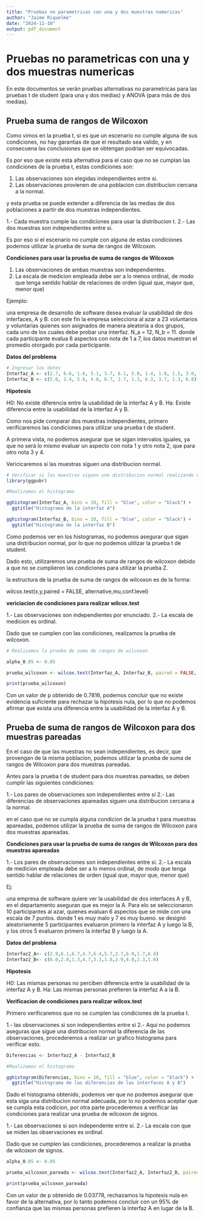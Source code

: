 ```yaml
---
title: "Pruebas no parametricas con una y dos muestras numericas"
author: "Jaime Riquelme"
date: "2024-11-10"
output: pdf_document
---
```


# Pruebas no parametricas con una y dos muestras numericas

En este documentos se verán pruebas alternativas no parametricas para las pruebas t de student (para una y dos medias) y ANOVA (para más de dos medias).

## Prueba suma de rangos de Wilcoxon

Como vimos en la prueba t, si es que un escenario no cumple alguna de sus condiciones, no hay garantias de que el resultado sea valido, y en consecuena las conclusiones que se obtengan podrian ser equivocadas.

Es por eso que existe esta alternativa para el caso que no se cumplan las condiciones de la prueba t, estas condiciones son:

1. Las observaciones son elegidas independientes entre si.
2. Las observaciones provienen de una poblacion con distribucion cercana a la normal.

y esta prueba se puede extender a diferencia de las medias de dos poblaciones a partir de dos muestras independientes.

1.- Cada muestra cumple las condiciones para usar la distribucion t.
2.- Las dos muestras son independientes entre si.

Es por eso si el escenario no cumple con alguna de estas condiciones podemos utilizar la prueba de suma de rangos de Wilcoxon.

**Condiciones para usar la prueba de suma de rangos de Wilcoxon**

1. Las observaciones de ambas muestras son independientes.
2. La escala de medicion empleada debe ser a lo menos ordinal, de modo que tenga sentido hablar de relaciones de orden (igual que, mayor que, menor que)

Ejemplo:

una empresa de desarrollo de software desea evaluar la usabilidad de dos interfaces, A y B. con este fin la empresa selecciona al azar a 23 voluntarios y voluntarias quienes son asignados de manera aleatoria a dos grupos, cada uno de los cuales debe probar una interfaz.
N_a = 12, N_b = 11. donde cada participante evalua 6 aspectos con nota de 1 a 7, los datos muestran el promedio otorgado por cada participante.

**Datos del problema**

```r
# Ingresar los datos
Interfaz_A <- c(2.7, 6.6, 1.6, 5.1, 3.7, 6.1, 5.0, 1.4, 1.8, 1.5, 3.0, 5.3)
Interfaz_B <- c(5.0, 1.4, 5.6, 4.6, 6.7, 2.7, 1.3, 6.3, 3.7, 1.3, 6.8)

```

**Hipotesis**

H0: No existe diferencia entre la usabilidad de la interfaz A y B.
Ha: Existe diferencia entre la usabilidad de la interfaz A y B.


Como nos pide comparar dos muestras independientes, primero verificaremos las condiciones para utilizar una prueba t de student.

A primera vista, no podemos asegurar que se sigan intervalos iguales, ya que no será lo mismo evaluar un aspecto con nota 1 y otro nota 2, que para otro nota 3 y 4.

Vericicaremos si las muestras siguen una distribucion normal.

```r
# Verificar si las muestras siguen una distribucion normal realizando un histograma
library(ggpubr)

#Realizamos el histograma

gghistogram(Interfaz_A, bins = 10, fill = "blue", color = "black") +
  ggtitle("Histograma de la interfaz A")

gghistogram(Interfaz_B, bins = 10, fill = "blue", color = "black") +
  ggtitle("Histograma de la interfaz B")


```

Como podemos ver en los histogramas, no podemos asegurar que sigan una distribucion normal, por lo que no podemos utilizar la prueba t de student.

Dado esto, utilizaremos una prueba de suma de rangos de wilcoxon debido a que no se cumplieron las condiciones para utilizar la prueba Z.

la estructura de la prueba de suma de rangos de wilcoxon es de la forma: 

wilcox.test(x,y,paired = FALSE, alternative,mu,conf.level)

**vericiacion de condiciones para realizar wilcox.test**

1.- Las observaciones son independientes por enunciado.
2.- La escala de medicion es ordinal.

Dado que se cumplen con las condiciones, realizamos la prueba de wilcoxon.

```r
# Realizamos la prueba de suma de rangos de wilcoxon

alpha_0.05 <- 0.05

prueba_wilcoxon <- wilcox.test(Interfaz_A, Interfaz_B, paired = FALSE, alternative = "two.sided", conf.level = 1 - alpha_0.05)

print(prueba_wilcoxon)
```
Con un valor de p obtenido de 0.7816, podemos concluir que no existe evidencia suficiente para rechazar la hipotesis nula, por lo que no podemos afirmar que exista una diferencia entre la usabilidad de la interfaz A y B.


## Prueba de suma de rangos de Wilcoxon para dos muestras pareadas

En el caso de que las muestras no sean independientes, es decir, que provengan de la misma poblacion, podemos utilizar la prueba de suma de rangos de Wilcoxon para dos muestras pareadas.

Antes para la prueba t de student para dos muestras pareadas, se deben cumplir las siguientes condiciones:

1.- Los pares de observaciones son independientes entre sí
2.- Las diferencias de observaciones apareadas siguen una distribucion cercana a la normal.

en el caso que no se cumpla alguna condicion de la prueba t para muestras apareadas, podemos utilizar la prueba de suma de rangos de Wilcoxon para dos muestras apareadas.

**Condiciones para usar la prueba de suma de rangos de Wilcoxon para dos muestras apareadas**

1.- Los pares de observaciones son independientes entre si.
2.- La escala de medicion empleada debe ser a lo menos ordinal, de modo que tenga sentido hablar de relaciones de orden (igual que, mayor que, menor que)

Ej:

una empresa de software quiere ver la usabilidad de dos interfaces A y B, en el departamento aseguran que es mejor la A. Para elo se seleccionaron 10 participantes al azar, quienes evaluan 6 aspectos que se mide con una escala de 7 puntos. donde 1 es muy malo y 7 es muy bueno.
se designó aleatoriamente 5 participantes evaluaron primero la interfaz A y luego la B, y los otros 5 evaluaron primero la interfaz B y luego la A.


**Datos del problema**

```r
Interfaz2_A<- c(2.9,6.1,6.7,4.7,6.4,5.7,2.7,6.9,1.7,6.4)
Interfaz2_B<- c(6.0,2.8,1.3,4.7,3.1,1.8,2.9,4.0,2.3,1.6)
```

**Hipotesis**

H0: Las mismas personas no perciben diferencia entre la usabilidad de la interfaz A y B.
Ha: Las mismas personas prefieren la interfaz A a la B.

**Verificacion de condiciones para realizar wilcox.test**

Primero verificaremos que no se cumplen las condiciones de la prueba t.

1.- las observaciones si son independientes entre si
2.- Aqui no podemos aseguras que sigue una distribucion normal la diferencia de las observaciones, procederemos a realizar un grafico histograma para verificar esto.

```r
Diferencias <- Interfaz2_A - Interfaz2_B

#Realizamos el histograma

gghistogram(Diferencias, bins = 10, fill = "blue", color = "black") +
  ggtitle("Histograma de las diferencias de las interfaces A y B")
```
Dado el histograma obtenido, podemos ver que no podemos asegurar que esta siga una distribucion normal adecuada, por lo no podemos aceptar que se cumpla esta codicion, por otra parte procederemos a verificar las condiciones para realizar una prueba de wilcoxon de signos.

1.- Las observaciones si son independente entre sí.
2.- La escala con que se miden las observaciones es ordinal.

Dado que se cumplen las condiciones, procederemos a realizar la prueba de wilcoxon de signos.

```r

alpha_0.05 <- 0.05

prueba_wilcoxon_pareada <- wilcox.test(Interfaz2_A, Interfaz2_B, paired = TRUE, alternative = "greater", conf.level = 1 - alpha_0.05)

print(prueba_wilcoxon_pareada)

```
Con un valor de p obtenido de 0.03778, rechazamos la hipotesis nula en favor de la alternativa, por lo tanto podemos concluir con un 95% de confianza que las mismas personas prefieren la interfaz A en lugar de la B.